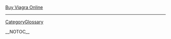 
<a href=" http://galadriel.nmsu.edu/store/Buy-Viagra.html ">Buy Viagra Online</a>
----
[[CategoryGlossary]]

__NOTOC__